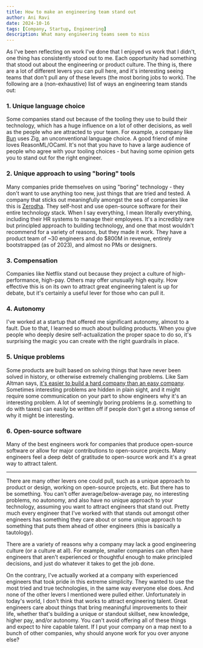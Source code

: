 ```yaml
---
title: How to make an engineering team stand out
author: Ani Ravi
date: 2024-10-16
tags: [Company, Startup, Engineering]
description: What many engineering teams seem to miss
---
```


As I've been reflecting on work I've done that I enjoyed vs work that I didn't, one thing has consistently stood out to me. Each opportunity had something that stood out about the engineering or product culture. The thing is, there are a lot of different levers you can pull here, and it's interesting seeing teams that don't pull any of these levers (the most boring jobs to work). The following are a (non-exhaustive) list of ways an engineering team stands out:

### 1. Unique language choice

Some companies stand out because of the tooling they use to build their technology, which has a huge influence on a lot of other decisions, as well as the people who are attracted to your team. For example, a company like [Bun](https://bun.sh/) uses Zig, an unconventional language choice. A good friend of mine loves ReasonML/OCaml. It's not that you have to have a large audience of people who agree with your tooling choices - but having some opinion gets you to stand out for the right engineer.

### 2. Unique approach to using "boring" tools

Many companies pride themselves on using "boring" technology - they don't want to use anything too new, just things that are tried and tested. A company that sticks out meaningfully amongst the sea of companies like this is [Zerodha](https://zerodha.tech/). They self-host and use open-source software for their entire technology stack. When I say everything, I mean literally everything, including their HR systems to manage their employees. It's a incredibly rare but principled approach to building technology, and one that most wouldn't recommend for a variety of reasons, but they made it work. They have a product team of ~30 engineers and do $800M in revenue, entirely bootstrapped (as of 2023), and almost no PMs or designers.

### 3. Compensation

Companies like Netflix stand out because they project a culture of high-performance, high-pay. Others may offer unusually high equity. How effective this is on its own to attract great engineering talent is up for debate, but it's certainly a useful lever for those who can pull it.

### 4. Autonomy

I've worked at a startup that offered me significant autonomy, almost to a fault. Due to that, I learned so much about building products. When you give people who deeply desire self-actualization the proper space to do so, it's surprising the magic you can create with the right guardrails in place.

### 5. Unique problems

Some products are built based on solving things that have never been solved in history, or otherwise extremely challenging problems. Like Sam Altman says, [it's easier to build a hard company than an easy company](https://youtu.be/GiwpsoTT3p8). Sometimes interesting problems are hidden in plain sight, and it might require some communication on your part to show engineers why it's an interesting problem. A lot of seemingly boring problems (e.g. something to do with taxes) can easily be written off if people don't get a strong sense of why it might be interesting.

### 6. Open-source software

Many of the best engineers work for companies that produce open-source software or allow for major contributions to open-source projects. Many engineers feel a deep debt of gratitude to open-source work and it's a great way to attract talent.

---

There are many other levers one could pull, such as a unique approach to product or design, working on open-source projects, etc. But there has to be something. You can't offer average/below-average pay, no interesting problems, no autonomy, and also have no unique approach to your technology, assuming you want to attract engineers that stand out. Pretty much every engineer that I've worked with that stands out amongst other engineers has something they care about or some unique approach to something that puts them ahead of other engineers (this is basically a tautology).

There are a variety of reasons why a company may lack a good engineering culture (or a culture at all). For example, smaller companies can often have engineers that aren't experienced or thoughtful enough to make principled decisions, and just do whatever it takes to get the job done.

On the contrary, I've actually worked at a company with experienced engineers that took pride in this extreme simplicity. They wanted to use the most tried and true technologies, in the same way everyone else does. And none of the other levers I mentioned were pulled either. Unfortunately in today's world, I don't think that works to attract engineering talent. Great engineers care about things that bring meaningful improvements to their life, whether that's building a unique or standout skillset, new knowledge, higher pay, and/or autonomy. You can't avoid offering all of these things and expect to hire capable talent. If I put your company on a map next to a bunch of other companies, why should anyone work for you over anyone else?
